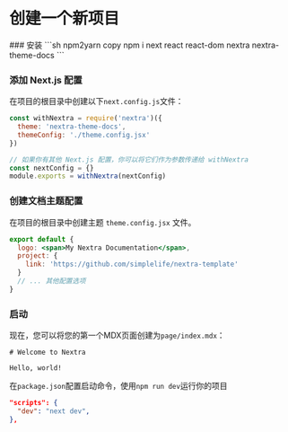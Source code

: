 
# 创建一个新项目

<Steps>
### 安装
```sh npm2yarn copy 
npm i next react react-dom nextra nextra-theme-docs
```
 
### 添加 Next.js 配置
在项目的根目录中创建以下```next.config.js```文件：
```jsx copy filename="next.config.js"
const withNextra = require('nextra')({
  theme: 'nextra-theme-docs',
  themeConfig: './theme.config.jsx'
})

// 如果你有其他 Next.js 配置，你可以将它们作为参数传递给 withNextra
const nextConfig = {}
module.exports = withNextra(nextConfig)
```

### 创建文档主题配置

在项目的根目录中创建主题 ```theme.config.jsx``` 文件。
```jsx copy filename="theme.config.jsx"
export default {
  logo: <span>My Nextra Documentation</span>,
  project: {
    link: 'https://github.com/simplelife/nextra-template'
  }
  // ... 其他配置选项
}
```

### 启动
现在，您可以将您的第一个MDX页面创建为```page/index.mdx```：
```mdx copy filename="page/index.mdx"
# Welcome to Nextra
 
Hello, world!
```

在```package.json```配置启动命令，使用```npm run dev```运行你的项目
```json copy
"scripts": {
  "dev": "next dev",
},
```
</Steps>

